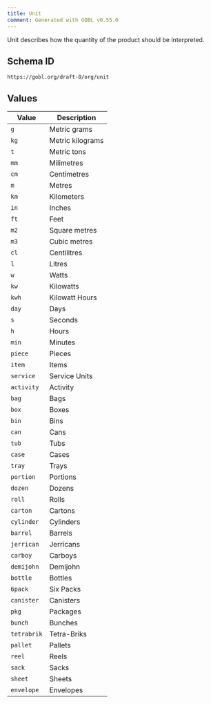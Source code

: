 ```yaml
---
title: Unit
comment: Generated with GOBL v0.55.0
---
```


Unit describes how the quantity of the product should be interpreted.

## Schema ID

`https://gobl.org/draft-0/org/unit`

## Values

| Value       | Description      |
|-------------|------------------|
| `g`         | Metric grams     |
| `kg`        | Metric kilograms |
| `t`         | Metric tons      |
| `mm`        | Milimetres       |
| `cm`        | Centimetres      |
| `m`         | Metres           |
| `km`        | Kilometers       |
| `in`        | Inches           |
| `ft`        | Feet             |
| `m2`        | Square metres    |
| `m3`        | Cubic metres     |
| `cl`        | Centilitres      |
| `l`         | Litres           |
| `w`         | Watts            |
| `kw`        | Kilowatts        |
| `kwh`       | Kilowatt Hours   |
| `day`       | Days             |
| `s`         | Seconds          |
| `h`         | Hours            |
| `min`       | Minutes          |
| `piece`     | Pieces           |
| `item`      | Items            |
| `service`   | Service Units    |
| `activity`  | Activity         |
| `bag`       | Bags             |
| `box`       | Boxes            |
| `bin`       | Bins             |
| `can`       | Cans             |
| `tub`       | Tubs             |
| `case`      | Cases            |
| `tray`      | Trays            |
| `portion`   | Portions         |
| `dozen`     | Dozens           |
| `roll`      | Rolls            |
| `carton`    | Cartons          |
| `cylinder`  | Cylinders        |
| `barrel`    | Barrels          |
| `jerrican`  | Jerricans        |
| `carboy`    | Carboys          |
| `demijohn`  | Demijohn         |
| `bottle`    | Bottles          |
| `6pack`     | Six Packs        |
| `canister`  | Canisters        |
| `pkg`       | Packages         |
| `bunch`     | Bunches          |
| `tetrabrik` | Tetra-Briks      |
| `pallet`    | Pallets          |
| `reel`      | Reels            |
| `sack`      | Sacks            |
| `sheet`     | Sheets           |
| `envelope`  | Envelopes        |


